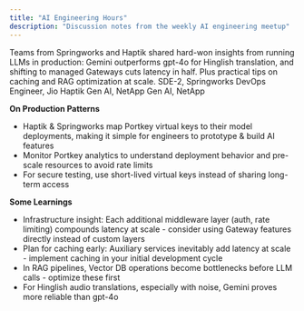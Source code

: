 ```yaml
---
title: "AI Engineering Hours"
description: "Discussion notes from the weekly AI engineering meetup"
---
```

<CardGroup cols={2}>
<Card title="Weekly Calendar" horizontal="True" href="https://lu.ma/portkey" icon="bell">
</Card>
<Card title="Community Discord" horizontal="True" href="https://portkey.wiki/community" icon="discord">
</Card>
</CardGroup>
<Update label="29 Nov">
    <ResponseField name="Summary" />
    Teams from Springworks and Haptik shared hard-won insights from running LLMs in production: Gemini outperforms gpt-4o for Hinglish translation, and shifting to managed Gateways cuts latency in half. Plus practical tips on caching and RAG optimization at scale.
    <ResponseField name="Attendees" />
    <CardGroup cols={4}>
        <Card horizontal title="Karan Trehan" href="https://www.linkedin.com/in/karantrehan3/" img="https://media.licdn.com/dms/image/v2/D4D03AQElEQb4M5pJlQ/profile-displayphoto-shrink_800_800/profile-displayphoto-shrink_800_800/0/1669909061328?e=1738195200&v=beta&t=feWNcyW5m8NE-FIZa3Nzkv0UJGN2Kdf786KUJWE5hwQ">
        SDE-2, Springworks
        </Card>
        <Card horizontal title="Komal Singh" href="https://www.linkedin.com/in/komalssingh/" img="https://media.licdn.com/dms/image/v2/C5603AQE70AgYTTTAOQ/profile-displayphoto-shrink_800_800/profile-displayphoto-shrink_800_800/0/1651298543992?e=1738195200&v=beta&t=aTBlzx-QeEdJuIlVWdiQwRkXQvhS4OZ0XzWk9jryrks">
        DevOps Engineer, Jio Haptik
        </Card>
        <Card horizontal title="Pratham Naveen" href="https://www.linkedin.com/in/prathamnaveen/" img="https://media.licdn.com/dms/image/v2/D5603AQHvpXjRqux0Gw/profile-displayphoto-shrink_800_800/profile-displayphoto-shrink_800_800/0/1695470961960?e=1738195200&v=beta&t=fx26DQLSOCtYz9PCbd8gSeISOejWAW3dZxsI0f7SU9c">
        Gen AI, NetApp
        </Card>
        <Card horizontal title="Vinodraj V K" href="https://www.linkedin.com/in/vinodraj-v-k-426884280/" img="https://media.licdn.com/dms/image/v2/D5603AQESQMPCJlfXjQ/profile-displayphoto-shrink_800_800/profile-displayphoto-shrink_800_800/0/1687632716123?e=1738195200&v=beta&t=fiX3EBZdIRa0KoArzWt-TeO28ha7jxPRg25pWiWf-Ck">
        Gen AI, NetApp
        </Card>
    </CardGroup>
    <ResponseField name="Notes" />

**On Production Patterns**
- Haptik & Springworks map Portkey virtual keys to their model deployments, making it simple for engineers to prototype & build AI features
- Monitor Portkey analytics to understand deployment behavior and pre-scale resources to avoid rate limits
- For secure testing, use short-lived virtual keys instead of sharing long-term access

**Some Learnings**
- Infrastructure insight: Each additional middleware layer (auth, rate limiting) compounds latency at scale - consider using Gateway features directly instead of custom layers
- Plan for caching early: Auxiliary services inevitably add latency at scale - implement caching in your initial development cycle
- In RAG pipelines, Vector DB operations become bottlenecks before LLM calls - optimize these first
- For Hinglish audio translations, especially with noise, Gemini proves more reliable than gpt-4o
</Update>
